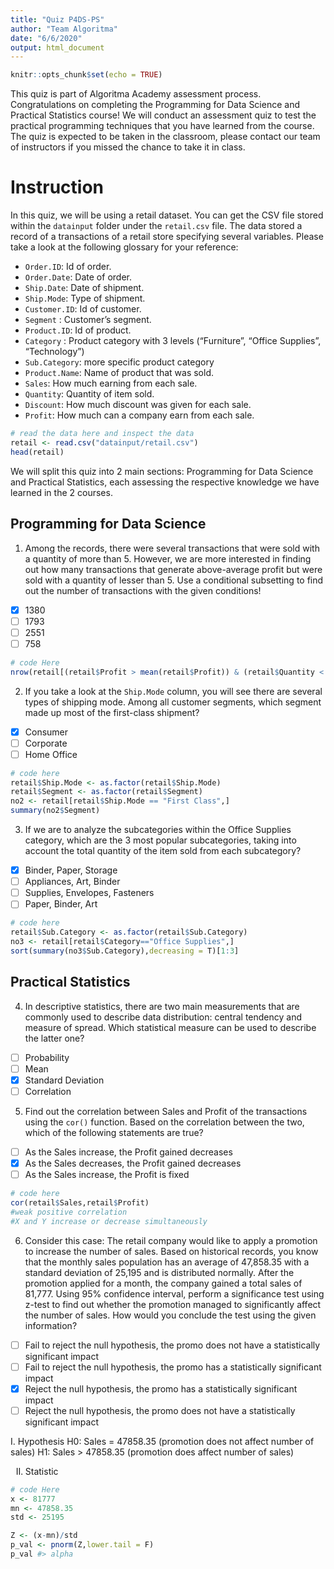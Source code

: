 ```yaml
---
title: "Quiz P4DS-PS"
author: "Team Algoritma"
date: "6/6/2020"
output: html_document
---
```


```r
knitr::opts_chunk$set(echo = TRUE)
```

This quiz is part of Algoritma Academy assessment process. Congratulations on completing the Programming for Data Science and Practical Statistics course! We will conduct an assessment quiz to test the practical programming techniques that you have learned from the course. The quiz is expected to be taken in the classroom, please contact our team of instructors if you missed the chance to take it in class.

# Instruction

In this quiz, we will be using a retail dataset. You can get the CSV file stored within the `datainput` folder under the `retail.csv` file. The data stored a record of a transactions of a retail store specifying several variables. Please take a look at the following glossary for your reference:

- `Order.ID`: Id of order.
- `Order.Date`: Date of order.
- `Ship.Date`: Date of shipment.
- `Ship.Mode`: Type of shipment.
- `Customer.ID`: Id of customer.
- `Segment` : Customer's segment.
- `Product.ID`: Id of product.
- `Category` : Product category with 3 levels ("Furniture", "Office Supplies", "Technology")
- `Sub.Category`: more specific product category
- `Product.Name`: Name of product that was sold.
- `Sales`: How much earning from each sale.
- `Quantity`: Quantity of item sold.
- `Discount`: How much discount was given for each sale.
- `Profit`: How much can a company earn from each sale.

```r
# read the data here and inspect the data
retail <- read.csv("datainput/retail.csv")
head(retail)
```


We will split this quiz into 2 main sections: Programming for Data Science and Practical Statistics, each assessing the respective knowledge we have learned in the 2 courses.

## Programming for Data Science

1. Among the records, there were several transactions that were sold with a quantity of more than 5. However, we are more interested in finding out how many transactions that generate above-average profit but were sold with a quantity of lesser than 5. Use a conditional subsetting to find out the number of transactions with the given conditions!
  - [X] 1380
  - [ ] 1793
  - [ ] 2551
  - [ ] 758
  
```r
# code Here
nrow(retail[(retail$Profit > mean(retail$Profit)) & (retail$Quantity < 5),])

```


2. If you take a look at the `Ship.Mode` column, you will see there are several types of shipping mode. Among all customer segments, which segment made up most of the first-class shipment?
  - [X] Consumer
  - [ ] Corporate
  - [ ] Home Office
  
```r
# code here
retail$Ship.Mode <- as.factor(retail$Ship.Mode)
retail$Segment <- as.factor(retail$Segment)
no2 <- retail[retail$Ship.Mode == "First Class",]
summary(no2$Segment)
```


3. If we are to analyze the subcategories within the Office Supplies category, which are the 3 most popular subcategories, taking into account the total quantity of the item sold from each subcategory?
  - [X] Binder, Paper, Storage
  - [ ] Appliances, Art, Binder
  - [ ] Supplies, Envelopes, Fasteners
  - [ ] Paper, Binder, Art
  
```r
# code here
retail$Sub.Category <- as.factor(retail$Sub.Category)
no3 <- retail[retail$Category=="Office Supplies",] 
sort(summary(no3$Sub.Category),decreasing = T)[1:3]
```


## Practical Statistics

4. In descriptive statistics, there are two main measurements that are commonly used to describe data distribution: central tendency and measure of spread. Which statistical measure can be used to describe the latter one?
  - [ ] Probability
  - [ ] Mean
  - [X] Standard Deviation
  - [ ] Correlation

5. Find out the correlation between Sales and Profit of the transactions using the `cor()` function. Based on the correlation between the two, which of the following statements are true?
  - [ ] As the Sales increase, the Profit gained decreases
  - [X] As the Sales decreases, the Profit gained decreases
  - [ ] As the Sales increase, the Profit is fixed
  
```r
# code here
cor(retail$Sales,retail$Profit)
#weak positive correlation
#X and Y increase or decrease simultaneously

```


6. Consider this case: The retail company would like to apply a promotion to increase the number of sales. Based on historical records, you know that the monthly sales population has an average of 47,858.35 with a standard deviation of 25,195 and is distributed normally. After the promotion applied for a month, the company gained a total sales of 81,777. Using 95% confidence interval, perform a significance test using z-test to find out whether the promotion managed to significantly affect the number of sales. How would you conclude the test using the given information?
  - [ ] Fail to reject the null hypothesis, the promo does not have a statistically significant impact
  - [ ] Fail to reject the null hypothesis, the promo has a statistically significant impact
  - [X] Reject the null hypothesis, the promo has a statistically significant impact
  - [ ] Reject the null hypothesis, the promo does not have a statistically significant impact

I. Hypothesis
H0: Sales = 47858.35 (promotion does not affect number of sales)
H1: Sales > 47858.35 (promotion does affect number of sales)

II. Statistic

```r
# code Here
x <- 81777
mn <- 47858.35
std <- 25195

Z <- (x-mn)/std
p_val <- pnorm(Z,lower.tail = F)
p_val #> alpha
```
